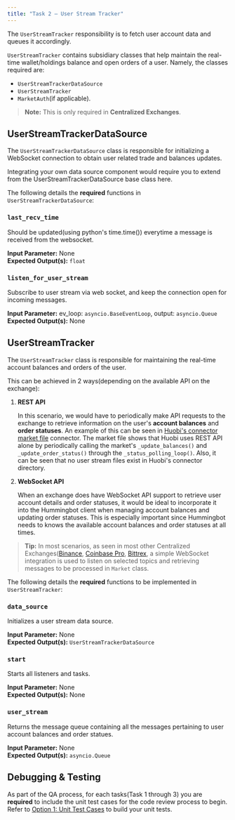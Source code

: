 ```yaml
---
title: "Task 2 — User Stream Tracker"
---
```


The `UserStreamTracker` responsibility is to fetch user account data and queues it accordingly.

`UserStreamTracker` contains subsidiary classes that help maintain the real-time wallet/holdings balance and open orders of a user. Namely, the classes required are:

- `UserStreamTrackerDataSource`
- `UserStreamTracker`
- `MarketAuth`(if applicable).

> **Note:** This is only required in **Centralized Exchanges**.

## UserStreamTrackerDataSource

The `UserStreamTrackerDataSource` class is responsible for initializing a WebSocket connection to obtain user related trade and balances updates.

Integrating your own data source component would require you to extend from the UserStreamTrackerDataSource base class here.

The following details the **required** functions in `UserStreamTrackerDataSource`:

### `last_recv_time`

Should be updated(using python's time.time()) everytime a message is received from the websocket.<br/>

**Input Parameter:** None <br/>
**Expected Output(s):** `float`

### `listen_for_user_stream`

Subscribe to user stream via web socket, and keep the connection open for incoming messages.<br/>

**Input Parameter:** ev_loop: `asyncio.BaseEventLoop`, output: `asyncio.Queue` <br/>
**Expected Output(s):** None

## UserStreamTracker

The `UserStreamTracker` class is responsible for maintaining the real-time account balances and orders of the user.

This can be achieved in 2 ways(depending on the available API on the exchange):

1. **REST API**

   In this scenario, we would have to periodically make API requests to the exchange to retrieve information on the user's **account balances** and **order statuses**.
   An example of this can be seen in [Huobi's connector market file](https://github.com/CoinAlpha/hummingbot/blob/master/hummingbot/market/huobi/huobi_market.pyx) connector. The market file shows that Huobi uses REST API alone by periodically calling the market's `_update_balances()` and `_update_order_status()` through the `_status_polling_loop()`. Also, it can be seen that no user stream files exist in Huobi's connector directory.

2. **WebSocket API**

   When an exchange does have WebSocket API support to retrieve user account details and order statuses, it would be ideal to incorporate it into the Hummingbot client when managing account balances and updating order statuses. This is especially important since Hummingbot needs to knows the available account balances and order statuses at all times.

> **Tip:** In most scenarios, as seen in most other Centralized Exchanges([Binance](https://github.com/CoinAlpha/hummingbot/blob/master/hummingbot/connector/exchange/binance/binance_user_stream_tracker.py), [Coinbase Pro](https://github.com/CoinAlpha/hummingbot/blob/master/hummingbot/connector/exchange/coinbase_pro/coinbase_pro_user_stream_tracker.py), [Bittrex](https://github.com/CoinAlpha/hummingbot/blob/master/hummingbot/connector/exchange/bittrex/bittrex_user_stream_tracker.py), a simple WebSocket integration is used to listen on selected topics and retrieving messages to be processed in `Market` class.

The following details the **required** functions to be implemented in `UserStreamTracker`:

### `data_source`

Initializes a user stream data source. <br/>

**Input Parameter:** None <br/>
**Expected Output(s):** `UserStreamTrackerDataSource`

### `start`

Starts all listeners and tasks. <br/>

**Input Parameter:** None <br/>
**Expected Output(s):** None

### `user_stream`

Returns the message queue containing all the messages pertaining to user account balances and order statues. <br/>

**Input Parameter:** None <br/>
**Expected Output(s):** `asyncio.Queue`

## Debugging & Testing

As part of the QA process, for each tasks(Task 1 through 3) you are **required** to include the unit test cases for the code review process to begin. Refer to [Option 1: Unit Test Cases](/developer/debug&test/#option-1-unit-test-cases) to build your unit tests.
